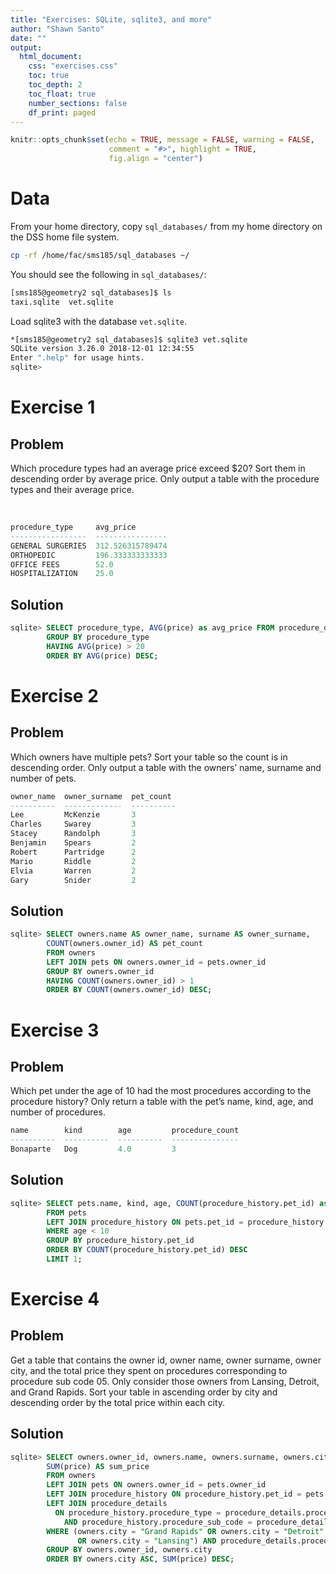 ```yaml
---
title: "Exercises: SQLite, sqlite3, and more"
author: "Shawn Santo"
date: ""
output: 
  html_document:
    css: "exercises.css"
    toc: true
    toc_depth: 2
    toc_float: true
    number_sections: false
    df_print: paged
---
```


```r
knitr::opts_chunk$set(echo = TRUE, message = FALSE, warning = FALSE,
                      comment = "#>", highlight = TRUE,
                      fig.align = "center")
```

# Data

From your home directory, copy `sql_databases/` from my home directory on the 
DSS home file system.

```bash
cp -rf /home/fac/sms185/sql_databases ~/
```

You should see the following in `sql_databases/`:

```bash
[sms185@geometry2 sql_databases]$ ls
taxi.sqlite  vet.sqlite
```

Load sqlite3 with the database `vet.sqlite`.

```bash
*[sms185@geometry2 sql_databases]$ sqlite3 vet.sqlite
SQLite version 3.26.0 2018-12-01 12:34:55
Enter ".help" for usage hints.
sqlite>
```

# Exercise 1 {.tabset .tabset-fade .tabset-pills}

## Problem

Which procedure types had an average price exceed $20? Sort them in descending
order by average price. Only output a table with the procedure types and their 
average price.

<br/>

```sql
procedure_type     avg_price
-----------------  ----------------
GENERAL SURGERIES  312.526315789474
ORTHOPEDIC         196.333333333333
OFFICE FEES        52.0
HOSPITALIZATION    25.0
```

## Solution

```sql
sqlite> SELECT procedure_type, AVG(price) as avg_price FROM procedure_details
        GROUP BY procedure_type
        HAVING AVG(price) > 20
        ORDER BY AVG(price) DESC;
```

# Exercise 2 {.tabset .tabset-fade .tabset-pills}

## Problem

Which owners have multiple pets? Sort your table so the count is in 
descending order. Only output a table with the owners' name,
surname and number of pets.
   
```sql
owner_name  owner_surname  pet_count
----------  -------------  ----------
Lee         McKenzie       3
Charles     Swarey         3
Stacey      Randolph       3
Benjamin    Spears         2
Robert      Partridge      2
Mario       Riddle         2
Elvia       Warren         2
Gary        Snider         2
```

## Solution

```sql
sqlite> SELECT owners.name AS owner_name, surname AS owner_surname,
        COUNT(owners.owner_id) AS pet_count
        FROM owners
        LEFT JOIN pets ON owners.owner_id = pets.owner_id
        GROUP BY owners.owner_id
        HAVING COUNT(owners.owner_id) > 1
        ORDER BY COUNT(owners.owner_id) DESC;
```

# Exercise 3 {.tabset .tabset-fade .tabset-pills}

## Problem

Which pet under the age of 10 had the most procedures according to the
procedure history? Only return a table with the pet's name, kind, age, and 
number of procedures.
   
```sql
name        kind        age         procedure_count
----------  ----------  ----------  ---------------
Bonaparte   Dog         4.0         3
```

## Solution

```sql
sqlite> SELECT pets.name, kind, age, COUNT(procedure_history.pet_id) as procedure_count
        FROM pets
        LEFT JOIN procedure_history ON pets.pet_id = procedure_history.pet_id
        WHERE age < 10
        GROUP BY procedure_history.pet_id
        ORDER BY COUNT(procedure_history.pet_id) DESC
        LIMIT 1;
```

# Exercise 4 {.tabset .tabset-fade .tabset-pills}

## Problem

Get a table that contains the owner id, owner name, owner surname, owner city,
and the total price they spent on procedures corresponding to procedure sub
code 05. Only consider those owners from Lansing, Detroit, and Grand Rapids.
Sort your table in ascending order by city and descending order by the total
price within each city.
   
## Solution

```sql
sqlite> SELECT owners.owner_id, owners.name, owners.surname, owners.city, 
        SUM(price) AS sum_price 
        FROM owners
        LEFT JOIN pets ON owners.owner_id = pets.owner_id
        LEFT JOIN procedure_history ON procedure_history.pet_id = pets.pet_id
        LEFT JOIN procedure_details 
          ON procedure_history.procedure_type = procedure_details.procedure_type 
            AND procedure_history.procedure_sub_code = procedure_details.procedure_sub_code
        WHERE (owners.city = "Grand Rapids" OR owners.city = "Detroit" 
               OR owners.city = "Lansing") AND procedure_details.procedure_sub_code = "05"
        GROUP BY owners.owner_id, owners.city
        ORDER BY owners.city ASC, SUM(price) DESC;
```